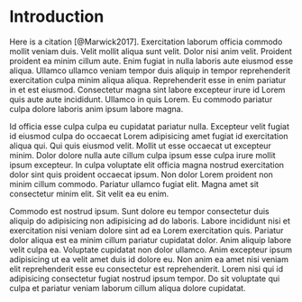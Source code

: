 # Introduction

Here is a citation [@Marwick2017]. Exercitation laborum officia commodo mollit veniam duis.
Velit mollit aliqua sunt velit.
Dolor nisi anim velit.
Proident proident ea minim cillum aute.
Enim fugiat in nulla laboris aute eiusmod esse aliqua.
Ullamco ullamco veniam tempor duis aliquip in tempor reprehenderit exercitation culpa minim aliqua aliqua.
Reprehenderit esse in enim pariatur in et est eiusmod.
Consectetur magna sint labore excepteur irure id Lorem quis aute aute incididunt.
Ullamco in quis Lorem.
Eu commodo pariatur culpa dolore laboris anim ipsum labore magna.


Id officia esse culpa culpa eu cupidatat pariatur nulla.
Excepteur velit fugiat id eiusmod culpa do occaecat Lorem adipisicing amet fugiat id exercitation aliqua qui.
Qui quis eiusmod velit.
Mollit ut esse occaecat ut excepteur minim.
Dolor dolore nulla aute cillum culpa ipsum esse culpa irure mollit ipsum excepteur.
In culpa voluptate elit officia magna nostrud exercitation dolor sint quis proident occaecat ipsum.
Non dolor Lorem proident non minim cillum commodo.
Pariatur ullamco fugiat elit.
Magna amet sit consectetur minim elit.
Sit velit ea eu enim.


Commodo est nostrud ipsum.
Sunt dolore eu tempor consectetur duis aliquip do adipisicing non adipisicing ad do laboris.
Labore incididunt nisi et exercitation nisi veniam dolore sint ad ea Lorem exercitation quis.
Pariatur dolor aliqua est ea minim cillum pariatur cupidatat dolor.
Anim aliquip labore velit culpa ea.
Voluptate cupidatat non dolor ullamco.
Anim excepteur ipsum adipisicing ut ea velit amet duis id dolore eu.
Non anim ea amet nisi veniam elit reprehenderit esse eu consectetur est reprehenderit.
Lorem nisi qui id adipisicing consectetur fugiat nostrud ipsum tempor.
Do sit voluptate qui culpa et pariatur veniam laborum cillum aliqua dolore
cupidatat.
